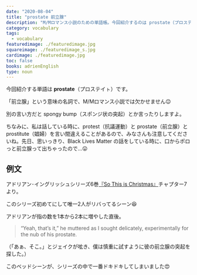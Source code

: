 ```yaml
---
date: "2020-08-04"
title: "prostate 前立腺"
description: "M/Mロマンス小説のための単語帳。今回紹介するのは prostate（プロステイㇳ）「前立腺」という意味の名詞です。"
category: vocabulary
tags:
  - vocabulary
featuredimage: ./featuredimage.jpg
squareimage: ./featuredimage_s.jpg
cardimage: ./featuredimage.jpg
toc: false
books: adrienEnglish
type: noun
---
```



今回紹介する単語は __prostate__（プロステイㇳ）です。  

「前立腺」という意味の名詞で、M/Mロマンス小説では欠かせません😉

別の言い方だと spongy bump（スポンジ状の突起）とか言ったりしますよ。

ちなみに、私は話している時に、protest（抗議運動）と prostate（前立腺）と prostitute（娼婦）を言い間違えることがあるので、みなさんも注意してくださいね。先日、思いっきり、Black Lives Matter の話をしている時に、口からポロっと前立腺って出ちゃったので…😛

## 例文

アドリアン･イングリッシュシリーズ6巻[『So This is Christmas』](https://amzn.to/3113J5T)チャプター7より。

このシリーズ初めてにして唯一2人がリバってるシーン😆

アドリアンが指の数を1本から2本に増やした直後。

<Blockquote srcName="So This is Christmas (The Adrien English Mysteries #6)" srcURL="https://amzn.to/30bIwqS" book>
“Yeah, that’s it,” he muttered as I sought delicately, experimentally for the nub of his prostate.
</Blockquote>

<p className="translation">（「あぁ、そこ。」とジェイクが呟き、僕は慎重に試すように彼の前立腺の突起を探した。）</p>

このベッドシーンが、シリーズの中で一番ドキドキしてしまいました😍

<VocabularyFooter book="soThisIsChristmas" />
